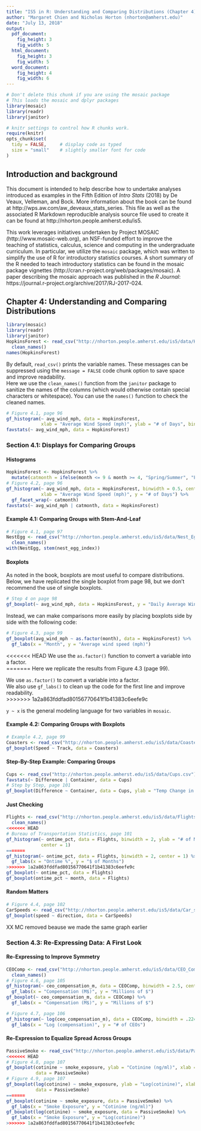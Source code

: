 ```yaml
---
title: "IS5 in R: Understanding and Comparing Distributions (Chapter 4)"
author: "Margaret Chien and Nicholas Horton (nhorton@amherst.edu)"
date: "July 13, 2018"
output: 
  pdf_document:
    fig_height: 3
    fig_width: 5
  html_document:
    fig_height: 3
    fig_width: 5
  word_document:
    fig_height: 4
    fig_width: 6
---
```



```r
# Don't delete this chunk if you are using the mosaic package
# This loads the mosaic and dplyr packages
library(mosaic)
library(readr)
library(janitor)
```

```r
# knitr settings to control how R chunks work.
require(knitr)
opts_chunk$set(
  tidy = FALSE,     # display code as typed
  size = "small"    # slightly smaller font for code
)
```

## Introduction and background 

This document is intended to help describe how to undertake analyses introduced 
as examples in the Fifth Edition of *Intro Stats* (2018) by De Veaux, Velleman, and Bock.
More information about the book can be found at http://wps.aw.com/aw_deveaux_stats_series.  This
file as well as the associated R Markdown reproducible analysis source file used to create it can be found at http://nhorton.people.amherst.edu/is5.

This work leverages initiatives undertaken by Project MOSAIC (http://www.mosaic-web.org), an NSF-funded effort to improve the teaching of statistics, calculus, science and computing in the undergraduate curriculum. In particular, we utilize the `mosaic` package, which was written to simplify the use of R for introductory statistics courses. A short summary of the R needed to teach introductory statistics can be found in the mosaic package vignettes (http://cran.r-project.org/web/packages/mosaic).  A paper describing the mosaic approach was published in the *R Journal*: https://journal.r-project.org/archive/2017/RJ-2017-024.

## Chapter 4: Understanding and Comparing Distributions

```r
library(mosaic)
library(readr)
library(janitor)
HopkinsForest <- read_csv("http://nhorton.people.amherst.edu/is5/data/Hopkins_Forest.csv") %>%
  clean_names()
names(HopkinsForest)
```

By default, `read_csv()` prints the variable names. These messages can be suppressed using the `message = FALSE` code chunk option to save space and improve readability.   
Here we use the `clean_names()` function from the `janitor` package to sanitize the names of the columns (which would otherwise contain special characters or whitespace). You can use the `names()` function to check the cleaned names.

```r
# Figure 4.1, page 96
gf_histogram(~ avg_wind_mph, data = HopkinsForest, 
             xlab = "Average Wind Speed (mph)", ylab = "# of Days", binwidth = 0.5, center = 0.25)
favstats(~ avg_wind_mph, data = HopkinsForest)
```

### Section 4.1: Displays for Comparing Groups

#### Histograms

```r
HopkinsForest <- HopkinsForest %>%
  mutate(catmonth = ifelse(month <= 9 & month >= 4, "Spring/Summer", "Fall/Winter"))
# Figure 4.2, page 96 
gf_histogram(~ avg_wind_mph, data = HopkinsForest, binwidth = 0.5, center = 0.25, 
             xlab = "Average Wind Speed (mph)", y = "# of Days") %>%
  gf_facet_wrap(~ catmonth)
favstats(~ avg_wind_mph | catmonth, data = HopkinsForest)
```

#### Example 4.1: Comparing Groups with Stem-And-Leaf

```r
# Figure 4.1, page 97
NestEgg <- read_csv("http://nhorton.people.amherst.edu/is5/data/Nest_Egg_Index.csv") %>%
  clean_names()
with(NestEgg, stem(nest_egg_index))
```

#### Boxplots

As noted in the book, boxplots are most useful to compare distributions. Below, we have replicated the single boxplot from page 98, but we don't recommend the use of single boxplots.

```r
# Step 4 on page 98
gf_boxplot(~ avg_wind_mph, data = HopkinsForest, y = "Daily Average Wind Speed (mph)")  # or gf_boxplot(X ~ 1)
```

Instead, we can make comparisons more easily by placing boxplots side by side with the following code: 

```r
# Figure 4.3, page 99
gf_boxplot(avg_wind_mph ~ as.factor(month), data = HopkinsForest) %>%
  gf_labs(x = "Month", y = "Average wind speed (mph)")
```

<<<<<<< HEAD
We use the `as.factor()` function to convert a variable into a factor.  
=======
Here we replicate the results from Figure 4.3 (page 99).

We use `as.factor()` to convert a variable into a factor.  
We also use `gf_labs()` to clean up the code for the first line and improve readability.  
>>>>>>> 1a2a863fddfad80156770641f1b41383c6eefe9c

`y ~ x` is the general modeling language for two variables in `mosaic`.  

#### Example 4.2: Comparing Groups with Boxplots

```r
# Example 4.2, page 99
Coasters <- read_csv("http://nhorton.people.amherst.edu/is5/data/Coasters_2015.csv")
gf_boxplot(Speed ~ Track, data = Coasters)
```

#### Step-By-Step Example: Comparing Groups

```r
Cups <- read_csv("http://nhorton.people.amherst.edu/is5/data/Cups.csv")
favstats(~ Difference | Container, data = Cups)
# Step by Step, page 101
gf_boxplot(Difference ~ Container, data = Cups, ylab = "Temp Change in F") 
```

#### Just Checking

```r
Flights <- read_csv("http://nhorton.people.amherst.edu/is5/data/Flights_on_time_2016.csv") %>%
  clean_names()
<<<<<<< HEAD
# Bureau of Transportation Statistics, page 101
gf_histogram(~ ontime_pct, data = Flights, binwidth = 2, ylab = "# of Months", xlab = "Ontime %", 
             center = 1)
=======
gf_histogram(~ ontime_pct, data = Flights, binwidth = 2, center = 1) %>%
  gf_labs(x = "Ontime %", y = "$ of Months")
>>>>>>> 1a2a863fddfad80156770641f1b41383c6eefe9c
gf_boxplot(~ ontime_pct, data = Flights)
gf_boxplot(ontime_pct ~ month, data = Flights)
```

#### Random Matters

```r
# Figure 4.4, page 102
CarSpeeds <- read_csv("http://nhorton.people.amherst.edu/is5/data/Car_speeds.csv")
gf_boxplot(speed ~ direction, data = CarSpeeds)
```

XX MC removed beause we made the same graph earlier

### Section 4.3: Re-Expressing Data: A First Look

#### Re-Expressing to Improve Symmetry

```r
CEOComp <- read_csv("http://nhorton.people.amherst.edu/is5/data/CEO_Compensation_2014.csv") %>%
  clean_names()
# Figure 4.6, page 105
gf_histogram(~ ceo_compensation_m, data = CEOComp, binwidth = 2.5, center = 2.5/2) %>%
  gf_labs(x = "Compensation (M$)", y = "Millions of $")
gf_boxplot(~ ceo_compensation_m, data = CEOComp) %>%
  gf_labs(x = "Compensation (M$)", y = "Millions of $")

# Figure 4.7, page 106
gf_histogram(~ log(ceo_compensation_m), data = CEOComp, binwidth = .224, center = .112) %>%
  gf_labs(x = "Log (compensation)", y = "# of CEOs")
```

#### Re-Expression to Equalize Spread Across Groups

```r
PassiveSmoke <- read_csv("http://nhorton.people.amherst.edu/is5/data/Passive_smoke.csv")
<<<<<<< HEAD
# Figure 4.8, page 107
gf_boxplot(cotinine ~ smoke_exposure, ylab = "Cotinine (ng/ml)", xlab = "Smoke Exposure", 
           data = PassiveSmoke)
# Figure 4.9, page 107
gf_boxplot(log(cotinine) ~ smoke_exposure, ylab = "Log(cotinine)", xlab = "Smoke Exposure", 
           data = PassiveSmoke)
=======
gf_boxplot(cotinine ~ smoke_exposure, data = PassiveSmoke) %>%
  gf_labs(x = "Smoke Exposure", y = "Cotinine (ng/ml)")
gf_boxplot(log(cotinine) ~ smoke_exposure, data = PassiveSmoke) %>%
  gf_labs(x = "Smoke Exposure", y = "Log(cotinine)")
>>>>>>> 1a2a863fddfad80156770641f1b41383c6eefe9c
```
